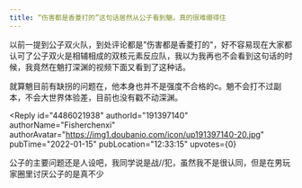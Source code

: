 ```yaml
---
title: “伤害都是香菱打的”这句话居然从公子看到魈，真的很难绷得住
---
```



<Forum groupName="原神" groupUrl="https://www.douban.com/group/genshin/" archivedAt="2025-05-16T16:50:33.034Z">
  <Post
    id="257946140"
    title="“伤害都是香菱打的”这句话居然从公子看到魈，真的很难绷得住"
    url="https://www.douban.com/group/topic/257946140/?_spm_id=MjEzOTk3MDA1"
    pubTime="2022-01-15"
    highlightUserId="191397140"
  >
以前一提到公子双火队，到处评论都是"伤害都是香菱打的"，好不容易现在大家都认可了公子双火是相辅相成的双核元素反应队，我以为我再也不会看到这句话的时候，我竟然在魈打深渊的视频下面又看到了这种话。

就算魈目前有缺拐的问题在，他本身也并不是强度不合格的c。魈不会打不过副本，不会大世界体验差，目前也没有戳不动深渊。

<Reply
  id="4486021938"
  authorId="191397140"
  authorName="Fisherchenxi"
  authorAvatar="https://img1.doubanio.com/icon/up191397140-20.jpg"
  pubTime="2022-01-15"
  pubLocation="12:33:15"
  upvotes={0}
>
公子的主要问题还是人设吧，我同学说是战//犯，虽然我不是很认同，但是在男玩家圈里讨厌公子的是真不少
</Reply>
  </Post>
</Forum>
